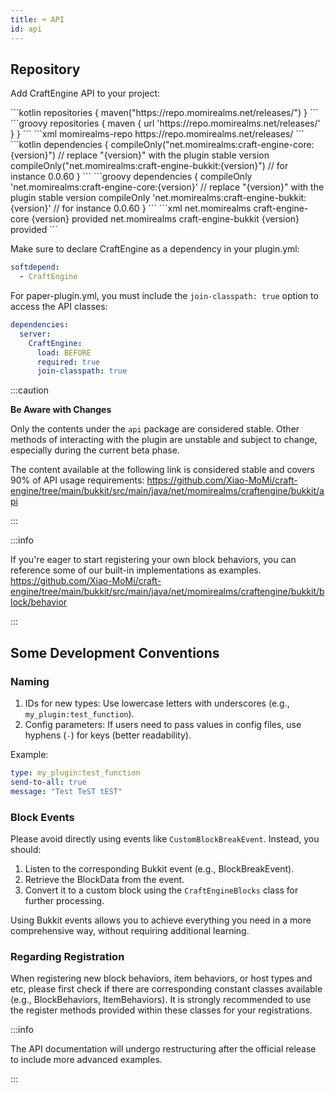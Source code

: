 ```yaml
---
title: ⌨️ API
id: api
---
```



## Repository

Add CraftEngine API to your project:

<Tabs groupId="code">
    <TabItem value="kts" label="Gradle (Kotlin)">
        ```kotlin
        repositories {
            maven("https://repo.momirealms.net/releases/")
        }
        ```
    </TabItem>
    <TabItem value="gvy" label="Gradle (Groovy)">
        ```groovy
        repositories {
            maven { url 'https://repo.momirealms.net/releases/' }
        }
        ```
    </TabItem>
    <TabItem value="mvn" label="Maven">
        ```xml
        <repositories>
            <repository>
                <id>momirealms-repo</id>
                <url>https://repo.momirealms.net/releases/</url>
            </repository>
        </repositories>
        ```
    </TabItem>
</Tabs>
<Tabs groupId="code">
    <TabItem value="kts" label="Gradle (Kotlin)">
        ```kotlin
        dependencies {
            compileOnly("net.momirealms:craft-engine-core:{version}") // replace "{version}" with the plugin stable version
            compileOnly("net.momirealms:craft-engine-bukkit:{version}") // for instance 0.0.60
        }
        ```
    </TabItem>
    <TabItem value="gvy" label="Gradle (Groovy)">
        ```groovy
        dependencies {
            compileOnly 'net.momirealms:craft-engine-core:{version}' // replace "{version}" with the plugin stable version
            compileOnly 'net.momirealms:craft-engine-bukkit:{version}' // for instance 0.0.60
        }
        ```
    </TabItem>
    <TabItem value="mvn" label="Maven">
        ```xml
        <dependencies>
            <dependency>
                <groupId>net.momirealms</groupId>
                <artifactId>craft-engine-core</artifactId>
                <version>{version}</version> <!-- replace "{version}" with the plugin stable version -->
                <scope>provided</scope>
            </dependency>
            <dependency>
                <groupId>net.momirealms</groupId>
                <artifactId>craft-engine-bukkit</artifactId>
                <version>{version}</version> <!-- for instance 0.0.60 -->
                <scope>provided</scope>
            </dependency>
        </dependencies>
        ```
    </TabItem>
</Tabs>

Make sure to declare CraftEngine as a dependency in your plugin.yml:

```yaml
softdepend:
  - CraftEngine
```

For paper-plugin.yml, you must include the `join-classpath: true` option to access the API classes:
```yaml
dependencies:
  server:
    CraftEngine:
      load: BEFORE
      required: true
      join-classpath: true
```

:::caution

**Be Aware with Changes**

Only the contents under the `api` package are considered stable. Other methods of interacting with the plugin are unstable and subject to change, especially during the current beta phase.

The content available at the following link is considered stable and covers 90% of API usage requirements:
https://github.com/Xiao-MoMi/craft-engine/tree/main/bukkit/src/main/java/net/momirealms/craftengine/bukkit/api

:::

:::info

If you're eager to start registering your own block behaviors, you can reference some of our built-in implementations as examples.
https://github.com/Xiao-MoMi/craft-engine/tree/main/bukkit/src/main/java/net/momirealms/craftengine/bukkit/block/behavior

:::

## Some Development Conventions

### Naming

1. IDs for new types: Use lowercase letters with underscores (e.g., `my_plugin:test_function`).
2. Config parameters: If users need to pass values in config files, use hyphens (`-`) for keys (better readability).

Example:

```yaml
type: my_plugin:test_function
send-to-all: true
message: "Test TeST tEST"
```

### Block Events

Please avoid directly using events like `CustomBlockBreakEvent`. Instead, you should:

1. Listen to the corresponding Bukkit event (e.g., BlockBreakEvent).
2. Retrieve the BlockData from the event.
3. Convert it to a custom block using the `CraftEngineBlocks` class for further processing.

Using Bukkit events allows you to achieve everything you need in a more comprehensive way, without requiring additional learning.

### Regarding Registration

When registering new block behaviors, item behaviors, or host types and etc, please first check if there are corresponding constant classes available (e.g., BlockBehaviors, ItemBehaviors). It is strongly recommended to use the register methods provided within these classes for your registrations.

:::info

The API documentation will undergo restructuring after the official release to include more advanced examples.

:::
